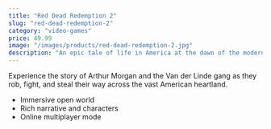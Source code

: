 ```yaml
---
title: "Red Dead Redemption 2"
slug: "red-dead-redemption-2"
category: "video-games"
price: 49.99
image: "/images/products/red-dead-redemption-2.jpg"
description: "An epic tale of life in America at the dawn of the modern age."
---
```


Experience the story of Arthur Morgan and the Van der Linde gang as they rob, fight, and steal their way across the vast American heartland.

- Immersive open world
- Rich narrative and characters
- Online multiplayer mode
